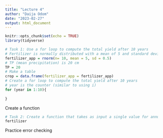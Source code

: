 ```yaml
---
title: "Lecture 4"
author: "Daija Odom"
date: "2023-02-27"
output: html_document
---
```


```r
knitr::opts_chunk$set(echo = TRUE)
library(tidyverse)
```


```r
# Task 1: Use a for loop to compute the total yield after 10 years 
# Fertilizer is normally distributed with a mean of 5 and standard deviation of 0.5
fertilizer_app = rnorm(n= 10, mean = 5, sd = 0.5)
# TP (mean precipitation) is 20 cm
TP = 20
# Make a table 
crop = data.frame(fertilizer_app = fertilizer_app)
# Create a for loop to compute the total yield after 10 years
# year is the counter (similar to using i)
for (year in 1:10){
  
}
```


Create a function
```r
# Task 2: Create a function that takes as input a single value for annual fertilizer and annual total precipation and returns yield.
fertilizer

```


Practice error checking
```r

```

